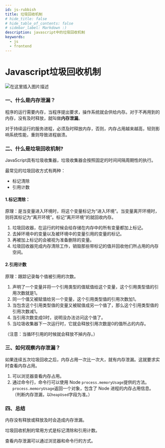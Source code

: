 ```yaml
---
id: js-rubbish
title: 垃圾回收机制
# hide_title: false
# hide_table_of_contents: false
# sidebar_label: Markdown :)
description: javascript中的垃圾回收机制
keywords:
  - js
  - frontend
---
```


# Javascript垃圾回收机制

![在这里插入图片描述](https://img-blog.csdnimg.cn/20210111114152347.png?x-oss-process=image/watermark,type_ZmFuZ3poZW5naGVpdGk,shadow_10,text_aHR0cHM6Ly9ibG9nLmNzZG4ubmV0L2ltYWdpbmVfdGlvbg==,size_16,color_FFFFFF,t_70#pic_center)


### 一、什么是内存泄漏？

程序的运行需要内存，当程序提出要求，操作系统就会供给内存。对于不再用到的内存，没有及时释放，就叫做**内存泄漏**。

对于持续运行的服务进程，必须及时释放内存，否则，内存占用越来越高，轻则影响系统性能，重则导致进程崩溃。



### 二、什么是垃圾回收机制?

 JavaScript具有垃圾收集器，垃圾收集器会按照固定的时间间隔周期性的执行。

最常见的垃圾回收方式有两种：

- 标记清除
- 引用计数



#### 1.标记清除：

原理：是当变量进入环境时，将这个变量标记为“进入环境”。当变量离开环境时，则将其标记为“离开环境”。标记“离开环境”的就回收内存。

1.  垃圾回收器，在运行的时候会给存储在内存中的所有变量都加上标记。
2.  去掉环境中的变量以及被环境中的变量引用的变量的标记。
3.  再被加上标记的会被视为准备删除的变量。
4.  垃圾回收器完成内存清除工作，销毁那些带标记的值并回收他们所占用的内存空间。



#### 2.引用计数

原理：跟踪记录每个值被引用的次数。

1. 声明了一个变量并将一个引用类型的值赋值给这个变量，这个引用类型值的引用次数就是1。
2. 同一个值又被赋值给另一个变量，这个引用类型值的引用次数加1。
3. 当包含这个引用类型值的变量又被赋值成另一个值了，那么这个引用类型值的引用次数减1。
4. 当引用次数变成0时，说明没办法访问这个值了。
5. 当垃圾收集器下一次运行时，它就会释放引用次数是0的值所占的内存。

（注意：当循环引用的时候就会释放不掉内存。）



### 三、如何观察内存泄漏？

如果连续五次垃圾回收之后，内存占用一次比一次大，就有内存泄漏。这就要求实时查看内存占用。

1. 可以浏览器查看内存占用。
2. 通过命令行，命令行可以使用 Node `process.memoryUsage`提供的方法。`process.memoryUsage`返回一个对象，包含了 Node 进程的内存占用信息。（判断内存泄漏，以`heapUsed`字段为准。）



### 四、总结

内存没有释放或释放及时会造成内存泄漏。

垃圾回收机制的常用方式是标记清除和引用计数。

查看内存泄漏可以通过浏览器和命令行的方式。



